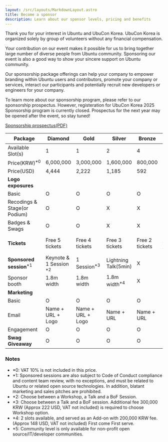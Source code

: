 ```yaml
---
layout: /src/layouts/MarkdownLayout.astro
title: Become a sponsor
description: Learn about our sponsor levels, pricing and benefits
---
```


Thank you for your interest in Ubuntu and UbuCon Korea. UbuCon Korea is organized solely by group of volunteers without any financial compensation.

Your contribution on our event makes it possible for us to bring together large number of diverse people from Ubuntu community. Sponsoring our event is also a good way to show your sincere support on Ubuntu community.

Our sponsorship package offerings can help your company to empower branding within Ubuntu users and contributors, promote your company or services, interact our participants and potentially recruit new developers or engineers for your company.

To learn more about our sponsorship program, please refer to our sponsorship prospectus. However, registeration for UbuCon Korea 2025 Sponsorship program is currently closed. Prospectus for the next year may be opened after the event, so stay tuned!

<div>
    <a className="p-button has-icon" target="_blank" href="/sponsorship-prospectus.pdf">Sponsorship prospectus(PDF)</a>
</div>

| **Package** | Diamond | Gold | Silver | Bronze | Supporter | Community<sup>*5</sup> |
| --- | --- | --- | --- | --- | --- | --- |
| Available Slot(s) | 1 | 1 | 2 | 4 | ∞ | ∞ |
| Price(KRW)<sup>*0</sup> | 6,000,000 | 3,000,000 | 1,600,000 | 800,000 | 500,000 | 100,000 |
| Price(USD) | 4,444  | 2,222 | 1,185 | 592 | 370 | 74 |
| **Logo exposures** || |
| Basic | O | O | O | O | O | O |
| Recodings & Stage(or Podium) | O | O | X | X | X | X |
| Badges & Swags | O | O | X | X | X | X |
| **Tickets** | Free 5 tickets | Free 4 tickets | Free 3 tickets | Free 2 tickets | 10% off for 5 tickets | X |
| **Sponsored session**<sup>*1</sup> | Keynote & 1 Session <sup>*2</sup> | 1 Session<sup>*3</sup> | Lightning Talk(5min) | X | X | X |
| Sponsor booth | 1.8m width | 1.8m width | 1.8m width<sup>*4</sup> | X | X | Shared booth |
| **Marketing** || |
| Basic  | O | O | O | O | O | O |
| Email | Name + URL + Logo | Name + URL + Logo | Name + URL | Name + URL | Mention name only | X |
| Engagement | O | O | O | O | X | X |
| **Swag Giveaway** | O | O | O | O | O | X |

### Notes
- *0: VAT 10% is not included in this price.
- *1: Sponsored sessions are also subject to Code of Conduct compliance and content team review, with no exceptions, and must be related to Ubuntu or related open source technologies. In addition, blatant marketing and sales pitches are prohibited.
- *2: Choose between a Workshop, a Talk and a BoF Session. 
- *3: Choose between a Talk and a BoF session. Additional fee 300,000 KRW (Approx 222 USD, VAT not included) is required to choose Workshop option.
- *4: 2 slots available, and served as an Add-on with 200,000 KRW fee. (Approx 148 USD, VAT not included) First come First serve.
- *5: Community level is only available for non-profit open source/IT/developer communities.
